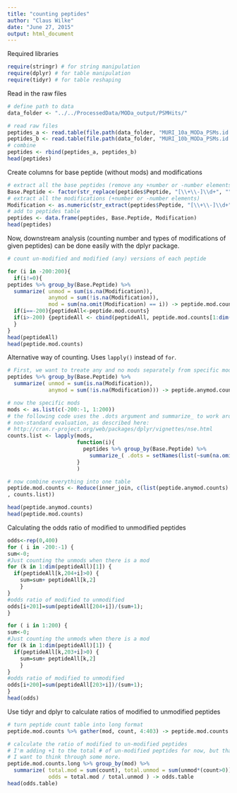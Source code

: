 ```yaml
---
title: "counting peptides"
author: "Claus Wilke"
date: "June 27, 2015"
output: html_document
---
```


Required libraries
```r
require(stringr) # for string manipulation
require(dplyr) # for table manipulation
require(tidyr) # for table reshaping
```


Read in the raw files 
```r
# define path to data 
data_folder <- "../../ProcessedData/MODa_output/PSMHits/"

# read raw files
peptides_a <- read.table(file.path(data_folder, "MURI_10a_MODa_PSMs.id.txt"), header = TRUE, stringsAsFactors = FALSE)
peptides_b <- read.table(file.path(data_folder, "MURI_10b_MODa_PSMs.id.txt"), header = TRUE, stringsAsFactors = FALSE)
# combine
peptides <- rbind(peptides_a, peptides_b)
head(peptides)
```

Create columns for base peptide (without mods) and modifications
```r
# extract all the base peptides (remove any +number or -number elements)
Base.Peptide <- factor(str_replace(peptides$Peptide, "[\\+\\-]\\d+", ""))
# extract all the modifications (+number or -number elements)
Modification <- as.numeric(str_extract(peptides$Peptide, "[\\+\\-]\\d+"))
# add to peptides table
peptides <- data.frame(peptides, Base.Peptide, Modification)
head(peptides)
```

Now, downstream analysis (counting number and types of modifications of given peptides) can be done easily with the dplyr package.
```r
# count un-modified and modified (any) versions of each peptide

for (i in -200:200){
  if(i!=0){
peptides %>% group_by(Base.Peptide) %>%
  summarize( unmod = sum(is.na(Modification)),
             anymod = sum(!is.na(Modification)),
             mod = sum(na.omit(Modification) == i)) -> peptide.mod.counts
  if(i==-200){peptideAll<-peptide.mod.counts}
  if(i>-200) {peptideAll <- cbind(peptideAll, peptide.mod.counts[1:dim(peptide.mod.counts)[1],4])}
  }
}
head(peptideAll)
head(peptide.mod.counts)
```

Alternative way of counting. Uses `lapply()` instead of `for`.
```r
# First, we want to treate any and no mods separately from specific mods. So let's do those first.
peptides %>% group_by(Base.Peptide) %>%
  summarize( unmod = sum(is.na(Modification)),
             anymod = sum(!is.na(Modification))) -> peptide.anymod.counts

# now the specific mods
mods <- as.list(c(-200:-1, 1:200))
# the following code uses the .dots argument and summarize_ to work around
# non-standard evaluation, as described here:
# http://cran.r-project.org/web/packages/dplyr/vignettes/nse.html
counts.list <- lapply(mods, 
                      function(i){
                        peptides %>% group_by(Base.Peptide) %>%
                          summarize_( .dots = setNames(list(~sum(na.omit(Modification) == i)), paste("mod", i, sep='')))
                      }
                      )

# now combine everything into one table
peptide.mod.counts <- Reduce(inner_join, c(list(peptide.anymod.counts)
, counts.list))

head(peptide.anymod.counts)
head(peptide.mod.counts)
```

Calculating the odds ratio of modified to unmodified peptides
```r
odds<-rep(0,400)
for ( i in -200:-1) {
sum<-0;
#Just counting the unmods when there is a mod
for (k in 1:dim(peptideAll)[1]) {
  if(peptideAll[k,204+i]>0) { 
    sum=sum+ peptideAll[k,2]
    }
}
#odds ratio of modified to unmodified
odds[i+201]=sum(peptideAll[204+i])/(sum+1);
}

for ( i in 1:200) {
sum<-0;
#Just counting the unmods when there is a mod
for (k in 1:dim(peptideAll)[1]) {
  if(peptideAll[k,203+i]>0) { 
    sum=sum+ peptideAll[k,2]
    }
}
#odds ratio of modified to unmodified
odds[i+200]=sum(peptideAll[203+i])/(sum+1);
}
head(odds)
```


Use tidyr and dplyr to calculate ratios of modified to unmodified peptides
```r
# turn peptide count table into long format
peptide.mod.counts %>% gather(mod, count, 4:403) -> peptide.mod.counts.long

# calculate the ratio of modified to un-modified peptides
# I'm adding +1 to the total # of un-modified peptides for now, but that's something
# I want to think through some more.
peptide.mod.counts.long %>% group_by(mod) %>%
  summarize( total.mod = sum(count), total.unmod = sum(unmod*(count>0)) + 1,
             odds = total.mod / total.unmod ) -> odds.table
head(odds.table)
```